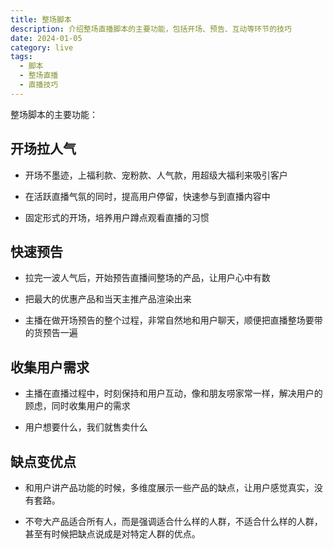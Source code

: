```yaml
---
title: 整场脚本
description: 介绍整场直播脚本的主要功能，包括开场、预告、互动等环节的技巧
date: 2024-01-05
category: live
tags:
  - 脚本
  - 整场直播
  - 直播技巧
---
```


整场脚本的主要功能：

## 开场拉人气

- 开场不墨迹，上福利款、宠粉款、人气款，用超级大福利来吸引客户

- 在活跃直播气氛的同时，提高用户停留，快速参与到直播内容中

- 固定形式的开场，培养用户蹲点观看直播的习惯

## 快速预告

- 拉完一波人气后，开始预告直播间整场的产品，让用户心中有数

- 把最大的优惠产品和当天主推产品渲染出来

- 主播在做开场预告的整个过程，非常自然地和用户聊天，顺便把直播整场要带的货预告一遍

## 收集用户需求

- 主播在直播过程中，时刻保持和用户互动，像和朋友唠家常一样，解决用户的顾虑，同时收集用户的需求

- 用户想要什么，我们就售卖什么

## 缺点变优点

- 和用户讲产品功能的时候，多维度展示一些产品的缺点，让用户感觉真实，没有套路。

- 不夸大产品适合所有人，而是强调适合什么样的人群，不适合什么样的人群，甚至有时候把缺点说成是对特定人群的优点。